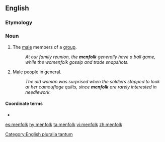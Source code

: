 ==English==

===Etymology===
{{compound|men|folk|lang=en}}

===Noun===
{{en-plural noun}}

# The [[male]] members of a [[group]].
#: ''At our family reunion, the '''menfolk''' generally have a ball game, while the womenfolk gossip and trade snapshots.''
# Male people in general.
#: ''The old woman was surprised when the soldiers stopped to look at her camouflage quilts, since '''menfolk''' are rarely interested in needlework.''

====Coordinate terms====
* {{l|en|womenfolk}}

[[Category:English pluralia tantum]]

[[es:menfolk]]
[[hy:menfolk]]
[[ta:menfolk]]
[[vi:menfolk]]
[[zh:menfolk]]